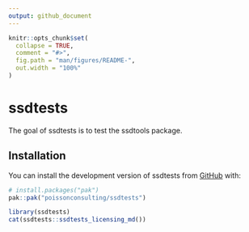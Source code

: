 ```yaml
---
output: github_document
---
```


<!-- README.md is generated from README.Rmd. Please edit that file -->

```r
knitr::opts_chunk$set(
  collapse = TRUE,
  comment = "#>",
  fig.path = "man/figures/README-",
  out.width = "100%"
)
```

# ssdtests

<!-- badges: start -->
<!-- badges: end -->

The goal of ssdtests is to test the ssdtools package.

## Installation

You can install the development version of ssdtests from [GitHub](https://github.com/) with:

``` r
# install.packages("pak")
pak::pak("poissonconsulting/ssdtests")
```

```r
library(ssdtests)
cat(ssdtests::ssdtests_licensing_md())
```
